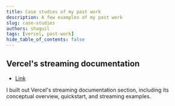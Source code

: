 ---
title: Case studies of my past work
description: A few examples of my past work
slug: case-studies
authors: shaquil
tags: [vercel, past-work]
hide_table_of_contents: false
---

## Vercel's streaming documentation

- [Link](https://vercel.com/docs/functions/streaming)

I built out Vercel's streaming documentation section, including its conceptual overview, quickstart, and streaming examples.